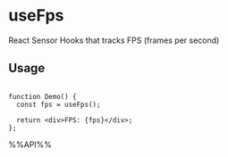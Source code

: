 # useFps

React Sensor Hooks that tracks FPS (frames per second)


## Usage

```tsx live

function Demo() {
  const fps = useFps();

  return <div>FPS: {fps}</div>;
};

```

%%API%%